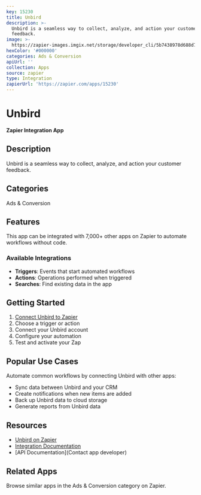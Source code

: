 ```yaml
---
key: 15230
title: Unbird
description: >-
  Unbird is a seamless way to collect, analyze, and action your customer
  feedback.
image: >-
  https://zapier-images.imgix.net/storage/developer_cli/5b7438978d688d77460fc2ec46a8738c.png?auto=format%2Ccompress&ixlib=python-3.0.0&q=50
hexColor: '#000000'
categories: Ads & Conversion
apiUrl: ''
collection: Apps
source: zapier
type: Integration
zapierUrl: 'https://zapier.com/apps/15230'
---
```

# Unbird

**Zapier Integration App**

## Description

Unbird is a seamless way to collect, analyze, and action your customer feedback.

## Categories

Ads & Conversion

## Features

This app can be integrated with 7,000+ other apps on Zapier to automate workflows without code.

### Available Integrations

- **Triggers**: Events that start automated workflows
- **Actions**: Operations performed when triggered
- **Searches**: Find existing data in the app

## Getting Started

1. [Connect Unbird to Zapier](https://zapier.com/apps/15230)
2. Choose a trigger or action
3. Connect your Unbird account
4. Configure your automation
5. Test and activate your Zap

## Popular Use Cases

Automate common workflows by connecting Unbird with other apps:

- Sync data between Unbird and your CRM
- Create notifications when new items are added
- Back up Unbird data to cloud storage
- Generate reports from Unbird data

## Resources

- [Unbird on Zapier](https://zapier.com/apps/15230)
- [Integration Documentation](https://zapier.com/apps/15230/integrations)
- [API Documentation](Contact app developer)

## Related Apps

Browse similar apps in the Ads & Conversion category on Zapier.
